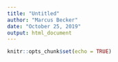 ```yaml
---
title: "Untitled"
author: "Marcus Becker"
date: "October 25, 2019"
output: html_document
---
```


```r

knitr::opts_chunk$set(echo = TRUE)

```


